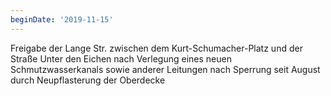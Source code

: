 ```yaml
---
beginDate: '2019-11-15'
---
```


Freigabe der Lange Str. zwischen dem Kurt-Schumacher-Platz und der Straße Unter
den Eichen nach Verlegung eines neuen Schmutzwasserkanals sowie anderer
Leitungen nach Sperrung seit August durch Neupflasterung der Oberdecke
